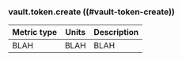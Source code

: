 ### vault.token.create ((#vault-token-create))

Metric type | Units | Description
----------- | ----- | -----------
BLAH     | BLAH    | BLAH